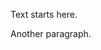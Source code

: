 \renewcommand{\baselinestretch}{2}
\small\normalsize
\hbox{\ }

\vspace{.5in}

\begin{center}
\large{Acknowledgments} 
\end{center}

\vspace{1ex}

Text starts here. \par
Another paragraph.
